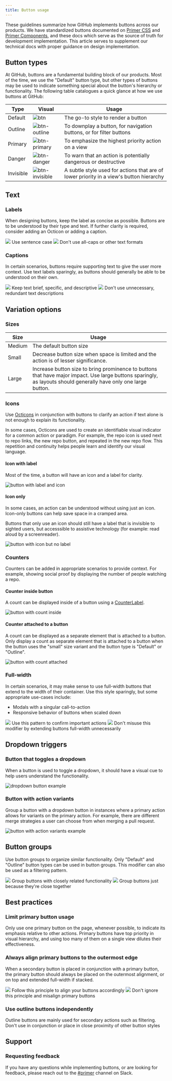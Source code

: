 ```yaml
---
title: Button usage
---
```


These guidelines summarize how GitHub implements buttons across our products. We have standardized buttons documented on [Primer CSS](https://primer.style/css/) and [Primer Components](https://primer.style/components), and these docs which serve as the source of truth for development implementation. This article serves to supplement our technical docs with proper guidance on design implementation.

## Button types

At GitHub, buttons are a fundamental building block of our products. Most of the time, we use the "Default" button type, but other types of buttons may be used to indicate something special about the button's hierarchy or functionality. The following table catalogues a quick glance at how we use buttons at GitHub:

| Type      | Visual                                                                                                                 | Usage                                                                                   |
| --------- | ---------------------------------------------------------------------------------------------------------------------- | --------------------------------------------------------------------------------------- |
| Default   | ![btn](https://user-images.githubusercontent.com/24916540/52498774-86e4c200-2b8e-11e9-953b-e0e7a70493ea.png)           | The go-to style to render a button                                                      |
| Outline   | ![btn-outline](https://user-images.githubusercontent.com/24916540/52498769-864c2b80-2b8e-11e9-984a-d5b88c846b74.png)   | To downplay a button, for navigation buttons, or for filter buttons                     |
| Primary   | ![btn-primary](https://user-images.githubusercontent.com/2313998/129806123-d7001d50-2900-435e-bb6b-f8289de1a415.png)   | To emphasize the highest priority action on a view                                      |
| Danger    | ![btn-danger](https://user-images.githubusercontent.com/24916540/52498772-864c2b80-2b8e-11e9-8eeb-bef8729c1fd1.png)    | To warn that an action is potentially dangerous or destructive                          |
| Invisible | ![btn-invisible](https://user-images.githubusercontent.com/2313998/129628226-bbb0aae4-8cba-4175-aa0f-33a6213f4f67.png) | A subtle style used for actions that are of lower priority in a view's button hierarchy |

## Text

### Labels

When designing buttons, keep the label as concise as possible. Buttons are to be understood by their type and text. If further clarity is required, consider adding an Octicon or adding a caption.

<DoDontContainer>
  <Do>
    <img src="https://user-images.githubusercontent.com/24916540/52501276-d3330080-2b94-11e9-954e-38c0f09f8ca1.png" />
    <Caption>Use sentence case</Caption>
  </Do>
  <Dont>
    <img src="https://user-images.githubusercontent.com/24916540/52501272-d3330080-2b94-11e9-8829-7d12aae36ba1.png" />
    <Caption>Don't use all-caps or other text formats</Caption>
  </Dont>
</DoDontContainer>

### Captions

In certain scenarios, buttons require supporting text to give the user more context. Use text labels sparingly, as buttons should generally be able to be understood on their own.

<DoDontContainer>
  <Do>
    <img src="https://user-images.githubusercontent.com/24916540/52501400-1b522300-2b95-11e9-8c47-71af68cfaeec.png" />
    <Caption>Keep text brief, specific, and descriptive</Caption>
  </Do>
  <Dont>
    <img src="https://user-images.githubusercontent.com/24916540/53110379-cbfee180-3508-11e9-8762-04e3c8979afb.png" />
    <Caption>Don't use unnecessary, redundant text descriptions</Caption>
  </Dont>
</DoDontContainer>

## Variation options

### Sizes

| Size      | Usage                                                                                                                                                            |
| --------- | ---------------------------------------------------------------------------------------------------------------------------------------------------------------- |
| Medium    | The default button size                                                                                                                                          |
| Small     | Decrease button size when space is limited and the action is of lesser significance.                                                                             |
| Large     | Increase button size to bring prominence to buttons that have major impact. Use large buttons sparingly, as layouts should generally have only one large button. |

### Icons

Use [Octicons](https://primer.style/octicons/) in conjunction with buttons to clarify an action if text alone is not enough to explain its functionality.

In some cases, Octicons are used to create an identifiable visual indicator for a common action or paradigm. For example, the repo icon is used next to repo links, the new repo button, and repeated in the new repo flow. This repetition and continuity helps people learn and identify our visual language.

#### Icon with label

Most of the time, a button will have an icon and a label for clarity.

![button with label and icon](https://user-images.githubusercontent.com/2313998/129626583-22dce7ca-611f-42c7-9a51-2ba1551bb5f5.png)

#### Icon only

In some cases, an action can be understood without using just an icon. Icon-only buttons can help save space in a cramped area.

Buttons that only use an icon should still have a label that is invisible to sighted users, but accesssible to assistive technology (for example: read aloud by a screenreader).

![button with icon but no label](https://user-images.githubusercontent.com/2313998/129626586-378e2b7f-7300-4804-93fb-c88f7f22407e.png)

### Counters

Counters can be added in appropriate scenarios to provide context. For example, showing social proof by displaying the number of people watching a repo.

#### Counter inside button

A count can be displayed inside of a button using a [CounterLabel](https://primer.style/react/CounterLabel).

![button with count inside](https://user-images.githubusercontent.com/2313998/129626580-465111c8-9237-4e33-af42-b2e830ea9cc3.png)

#### Counter attached to a button

A count can be displayed as a separate element that is attached to a button. Only display a count as separate element that is attached to a button when the button uses the "small" size variant and the button type is "Default" or "Outline".

![button with count attached](https://user-images.githubusercontent.com/2313998/129626579-a2f17327-1b6e-43b4-8971-5b9a24f96dda.png)

### Full-width

In certain scenarios, it may make sense to use full-width buttons that extend to the width of their container. Use this style sparingly, but some appropriate use-cases include:

- Modals with a singular call-to-action
- Responsive behavior of buttons when scaled down

<DoDontContainer>
  <Do>
    <img src="https://user-images.githubusercontent.com/2313998/129805857-a554da0c-38d5-48da-b717-a4fa843d3aba.png" />
    <Caption>Use this pattern to confirm important actions</Caption>
  </Do>
  <Dont>
    <img src="https://user-images.githubusercontent.com/2313998/129805859-da4774ab-34ee-4d65-98b4-801707b7875c.png" />
    <Caption>Don't misuse this modifier by extending buttons full-width unnecessarily</Caption>
  </Dont>
</DoDontContainer>

## Dropdown triggers

### Button that toggles a dropdown

When a button is used to toggle a dropdown, it should have a visual cue to help users understand the functionality.

![dropdown button example](https://user-images.githubusercontent.com/2313998/129630903-d66a1ec8-51b5-4ed8-9a28-8ef90518b1c0.png)

### Button with action variants

Group a button with a dropdown button in instances where a primary action allows for variants on the primary action. For example, there are different merge strategies a user can choose from when merging a pull request.

![button with action variants example](https://user-images.githubusercontent.com/2313998/129630910-8c21b316-e6d6-4fb9-b7c2-2d21283a4e86.png)

## Button groups

Use button groups to organize similar functionality. Only "Default" and "Outline" button types can be used in button groups. This modifier can also be used as a filtering pattern.

<DoDontContainer>
  <Do>
    <img src="https://user-images.githubusercontent.com/2313998/129626573-125289b2-c286-4d64-a228-905661ed1445.png" />
    <Caption>Group buttons with closely related functionality</Caption>
  </Do>
  <Dont>
    <img src="https://user-images.githubusercontent.com/2313998/129626578-a42786bf-9ff7-48a8-b755-d6e52541dd3d.png" />
    <Caption>Group buttons just because they're close together</Caption>
  </Dont>
</DoDontContainer>

## Best practices

### Limit primary button usage

Only use one primary button on the page, whenever possible, to indicate its emphasis relative to other actions. Primary buttons have top priority in visual hierarchy, and using too many of them on a single view dilutes their effectiveness.

### Always align primary buttons to the outermost edge

When a secondary button is placed in conjunction with a primary button, the primary button should always be placed on the outermost alignment, or on top and extended full-width if stacked.

<DoDontContainer>
  <Do>
    <img src="https://user-images.githubusercontent.com/2313998/129807268-f6db63e7-c3c8-48e3-844f-a68daa7f52a1.png" />
    <Caption>Follow this principle to align your buttons accordingly</Caption>
  </Do>
  <Dont>
    <img src="https://user-images.githubusercontent.com/2313998/129807410-984487b7-4088-4a12-bdac-07e1123b68dc.png" />
    <Caption>Don't ignore this principle and misalign primary buttons</Caption>
  </Dont>
</DoDontContainer>

### Use outline buttons independently

Outline buttons are mainly used for secondary actions such as filtering. Don't use in conjunction or place in close proximity of other button styles

## Support

### Requesting feedback

If you have any questions while implementing buttons, or are looking for feedback, please reach out to the [#primer](https://app.slack.com/client/T0CA8C346/CSGAVNZ19) channel on Slack.
